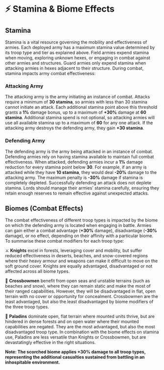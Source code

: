 
# ⚡ Stamina & Biome Effects

## Stamina

Stamina is a vital resource governing the mobility and effectiveness of armies. Each deployed army has a maximum stamina
value determined by its troop type and tier as explained above. Field armies expend stamina when moving, exploring
unknown hexes, or engaging in combat against other armies and structures. Guard armies only expend stamina when
attacking armies in hexes adjacent to their structure. During combat, stamina impacts army combat effectiveness:

### Attacking Army

The attacking army is the army initiating an instance of combat. Attacks require a minimum of **30 stamina**, so armies
with less than 30 stamina cannot initiate an attack. Each additional stamina point above this threshold grants a **1%**
damage bonus, up to a maximum of **+30%** damage at **60 stamina**. Additional stamina spend is not optional, so
attacking armies will use all available stamina up to a maximum of **60** for any one attack. If the attacking army
destroys the defending army, they gain **+30 stamina**.

### Defending Army

The defending army is the army being attacked in an instance of combat. Defending armies rely on having stamina
available to maintain full combat effectiveness. When attacked, defending armies incur a **1%** damage reduction for
every stamina point below **30**. For example, if an army is attacked while they have **10 stamina**, they would deal
**-20%** damage to the attacking army. The maximum penalty is **-30%** damage if stamina is completely depleted.
Successfully defending an attack does not deplete stamina. Lords should manage their armies' stamina carefully, ensuring
they retain enough reserves to remain effective against unexpected attacks.

## Biomes (Combat Effects)

The combat effectiveness of different troop types is impacted by the biome on which the defending army is located when
engaging in battle. Armies can gain either a combat advantage (**+30%** damage), disadvantage (**-30%** damage), or no
effect, depending on their affinity with a particular biome. To summarise these combat modifiers for each troop type:

⚔️️ ️️️**Knights** excel in forests, leveraging cover and mobility, but suffer reduced effectiveness in deserts,
beaches, and snow-covered regions where their heavy armour and weapons can make it difficult to move on the soft ground
cover. Knights are equally advantaged, disadvantaged or not affected across all biome types.

🏹 **Crossbowmen** benefit from open seas and unstable terrains (such as beaches and snow), where they can remain static
and make the most of their ranged capabilities. However, they will be disadvantaged in flat, open terrain with no cover
or opportunity for concealment. Crossbowmen are the least advantaged, but also the least disadvantaged by biome
modifiers of the three troop types.

🐴 ️**Paladins** dominate open, flat terrain where mounted units thrive, but are hindered in dense forests and on open
water where their mounted capabilities are negated. They are the most advantaged, but also the most disadvantaged troop
type. In combination with the biome effects on stamina use, Paladins are less versatile than Knights or
Crossbowmen, but are devastatingly effective in the right situations.

**Note: The scorched biome applies +30% damage to all troop types, representing the additional casualties sustained from
battling in an inhospitable environment.**

<BiomeCombat />
